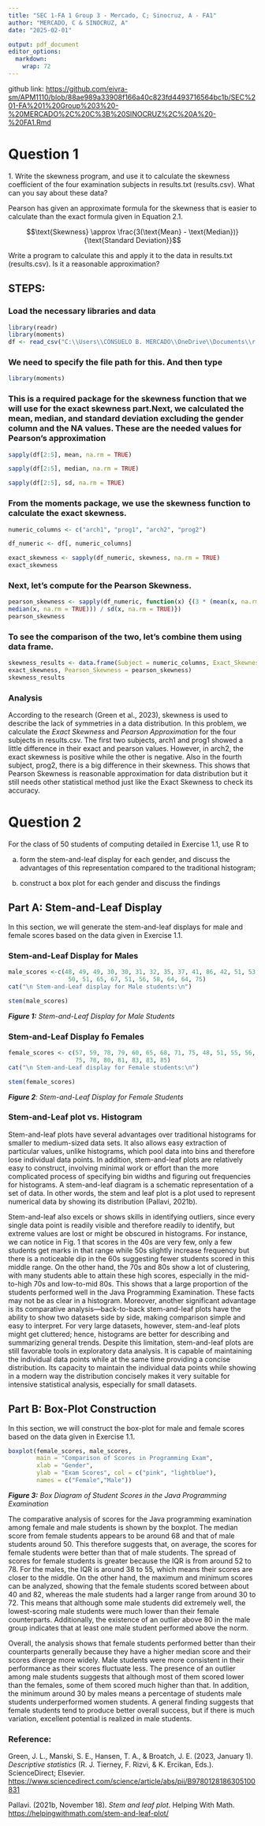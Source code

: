 ---
title: "SEC 1-FA 1 Group 3 - Mercado, C; Sinocruz, A - FA1"
author: "MERCADO, C & SINOCRUZ, A"
date: "2025-02-01"

output: pdf_document
editor_options: 
  markdown: 
    wrap: 72
---

github link:
<https://github.com/eivra-sm/APM1110/blob/88ae989a33908f166a40c823fd4493716564bc1b/SEC%201-FA%201%20Group%203%20-%20MERCADO%2C%20C%3B%20SINOCRUZ%2C%20A%20-%20FA1.Rmd>

# Question 1

1\. Write the skewness program, and use it to calculate the skewness
coefficient of the four examination subjects in results.txt
(results.csv). What can you say about these data?

Pearson has given an approximate formula for the skewness that is easier
to calculate than the exact formula given in Equation 2.1.

$$\text{Skewness} \approx \frac{3(\text{Mean} - \text{Median})}{\text{Standard Deviation}}$$

Write a program to calculate this and apply it to the data in
results.txt (results.csv). Is it a reasonable approximation? 

## STEPS:

### Load the necessary libraries and data

```{r}
library(readr)
library(moments)
df <- read_csv("C:\\Users\\CONSUELO B. MERCADO\\OneDrive\\Documents\\r fas\\results.csv")

```

### We need to specify the file path for this. And then type

```{r}
library(moments)
```

### This is a required package for the skewness function that we will use for the exact skewness part.Next, we calculated the mean, median, and standard deviation excluding the gender column and the NA values. These are the needed values for Pearson's approximation

```{r}
sapply(df[2:5], mean, na.rm = TRUE)    

sapply(df[2:5], median, na.rm = TRUE) 

sapply(df[2:5], sd, na.rm = TRUE)

```

### From the moments package, we use the skewness function to calculate the exact skewness.

```{r}
numeric_columns <- c("arch1", "prog1", "arch2", "prog2") 

df_numeric <- df[, numeric_columns] 

exact_skewness <- sapply(df_numeric, skewness, na.rm = TRUE)
exact_skewness
```

### Next, let's compute for the Pearson Skewness.

```{r}
pearson_skewness <- sapply(df_numeric, function(x) {(3 * (mean(x, na.rm = TRUE) - 
median(x, na.rm = TRUE))) / sd(x, na.rm = TRUE)})
pearson_skewness
```

### To see the comparison of the two, let's combine them using data frame.

```{r}
skewness_results <- data.frame(Subject = numeric_columns, Exact_Skewness = 
exact_skewness, Pearson_Skewness = pearson_skewness)
skewness_results
```

### Analysis

According to the research (Green et al., 2023), skewness is used to
describe the lack of symmetries in a data distribution. In this problem,
we calculate the *Exact Skewness* and *Pearson Approximation* for the
four subjects in results.csv. The first two subjects, arch1 and prog1
showed a little difference in their exact and pearson values. However,
in arch2, the exact skewness is positive while the other is negative.
Also in the fourth subject, prog2, there is a big difference in their
skewness. This shows that Pearson Skewness is reasonable approximation
for data distribution but it still needs other statistical method just
like the Exact Skewness to check its accuracy.

# Question 2

For the class of 50 students of computing detailed in Exercise 1.1, use
R to

(a) form the stem-and-leaf display for each gender, and discuss the
    advantages of this representation compared to the traditional
    histogram;

(b) construct a box plot for each gender and discuss the findings

## Part A: Stem-and-Leaf Display

In this section, we will generate the stem-and-leaf displays for male
and female scores based on the data given in Exercise 1.1.

### Stem-and-Leaf Display for Males

```{r}
male_scores <-c(48, 49, 49, 30, 30, 31, 32, 35, 37, 41, 86, 42, 51, 53, 56, 42, 44,
                 50, 51, 65, 67, 51, 56, 58, 64, 64, 75)
cat("\n Stem-and-Leaf display for Male students:\n")
```

```{r}
stem(male_scores)
```

***Figure 1:** Stem-and-Leaf Display for Male Students*

### Stem-and-Leaf Display fo Females

```{r}
female_scores <- c(57, 59, 78, 79, 60, 65, 68, 71, 75, 48, 51, 55, 56, 41, 43, 44, 
                   75, 78, 80, 81, 83, 83, 85)
cat("\n Stem-and-Leaf display for Female students:\n")
```

```{r}
stem(female_scores)
```

***Figure 2**: Stem-and-Leaf Display for Female Students*

### Stem-and-Leaf plot vs. Histogram

Stem-and-leaf plots have several advantages over traditional histograms
for smaller to medium-sized data sets. It also allows easy extraction of
particular values, unlike histograms, which pool data into bins and
therefore lose individual data points. In addition, stem-and-leaf plots
are relatively easy to construct, involving minimal work or effort than
the more complicated process of specifying bin widths and figuring out
frequencies for histograms. A stem-and-leaf diagram is a schematic
representation of a set of data. In other words, the stem and leaf plot
is a plot used to represent numerical data by showing its distribution
(Pallavi, 2021b).

Stem-and-leaf also excels or shows skills in identifying outliers, since
every single data point is readily visible and therefore readily to
identify, but extreme values are lost or might be obscured in
histograms. For instance, we can notice in Fig. 1 that scores in the 40s
are very few, only a few students get marks in that range while 50s
slightly increase frequency but there is a noticeable dip in the 60s
suggesting fewer students scored in this middle range. On the other
hand, the 70s and 80s show a lot of clustering, with many students able
to attain these high scores, especially in the mid-to-high 70s and
low-to-mid 80s. This shows that a large proportion of the students
performed well in the Java Programming Examination. These facts may not
be as clear in a histogram. Moreover, another significant advantage is
its comparative analysis—back-to-back stem-and-leaf plots have the
ability to show two datasets side by side, making comparison simple and
easy to interpret. For very large datasets, however, stem-and-leaf plots
might get cluttered; hence, histograms are better for describing and
summarizing general trends. Despite this limitation, stem-and-leaf plots
are still favorable tools in exploratory data analysis. It is capable of
maintaining the individual data points while at the same time providing
a concise distribution. Its capacity to maintain the individual data
points while showing in a modern way the distribution concisely makes it
very suitable for intensive statistical analysis, especially for small
datasets.

## Part B: Box-Plot Construction

In this section, we will construct the box-plot for male and female
scores based on the data given in Exercise 1.1.

```{r, echo=FALSE, fig.align="center"}
boxplot(female_scores, male_scores,
        main = "Comparison of Scores in Programming Exam",
        xlab = "Gender", 
        ylab = "Exam Scores", col = c("pink", "lightblue"),
        names = c("Female","Male"))
```

***Figure 3:** Box Diagram of Student Scores in the Java Programming
Examination*

The comparative analysis of scores for the Java programming examination
among female and male students is shown by the boxplot. The median score
from female students appears to be around 68 and that of male students
around 50. This therefore suggests that, on average, the scores for
female students were better than that of male students. The spread of
scores for female students is greater because the IQR is from around 52
to 78. For the males, the IQR is around 38 to 55, which means their
scores are closer to the middle. On the other hand, the maximum and
minimum scores can be analyzed, showing that the female students scored
between about 40 and 82, whereas the male students had a larger range
from around 30 to 72. This means that although some male students did
extremely well, the lowest-scoring male students were much lower than
their female counterparts. Additionally, the existence of an outlier
above 80 in the male group indicates that at least one male student
performed above the norm.

Overall, the analysis shows that female students performed better than
their counterparts generally because they have a higher median score and
their scores diverge more widely. Male students were more consistent in
their performance as their scores fluctuate less. The presence of an
outlier among male students suggests that although most of them scored
lower than the females, some of them scored much higher than that. In
addition, the minimum around 30 by males means a percentage of students
male students underperformed women students. A general finding suggests
that female students tend to produce better overall success, but if
there is much variation, excellent potential is realized in male
students.

### **Reference:**

Green, J. L., Manski, S. E., Hansen, T. A., & Broatch, J. E. (2023,
January 1). *Descriptive statistics* (R. J. Tierney, F. Rizvi, & K.
Ercikan, Eds.). ScienceDirect; Elsevier.
<https://www.sciencedirect.com/science/article/abs/pii/B9780128186305100831>

Pallavi. (2021b, November 18). *Stem and leaf plot*. Helping With Math.
<https://helpingwithmath.com/stem-and-leaf-plot/>
